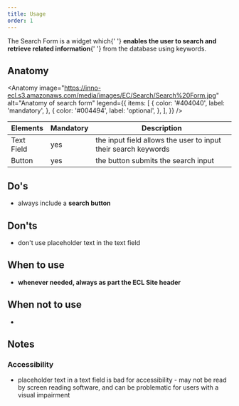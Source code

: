 ```yaml
---
title: Usage
order: 1
---
```



<Paragraph size="lead">
  The Search Form is a widget which{' '}
  <strong>enables the user to search and retrieve related information</strong>{' '}
  from the database using keywords.
</Paragraph>

## Anatomy

<Anatomy
  image="https://inno-ecl.s3.amazonaws.com/media/images/EC/Search/Search%20Form.jpg"
  alt="Anatomy of search form"
  legend={{
    items: [
      {
        color: '#404040',
        label: 'mandatory',
      },
      {
        color: '#004494',
        label: 'optional',
      },
    ],
  }}
/>

| Elements   | Mandatory | Description                                                    |
| ---------- | --------- | -------------------------------------------------------------- |
| Text Field | yes       | the input field allows the user to input their search keywords |
| Button     | yes       | the button submits the search input                            |

## Do's

- always include a **search button**

## Don'ts

- don't use placeholder text in the text field

## When to use

- **whenever needed, always as part the ECL Site header**

## When not to use

-

## Notes

### Accessibility

- placeholder text in a text field is bad for accessibility - may not be read by screen reading software, and can be problematic for users with a visual impairment
